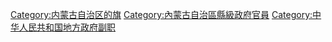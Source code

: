 [[Category:内蒙古自治区的旗|Category:内蒙古自治区的旗]]
[[Category:內蒙古自治區縣級政府官員|Category:內蒙古自治區縣級政府官員]]
[[Category:中华人民共和国地方政府副职|Category:中华人民共和国地方政府副职]]